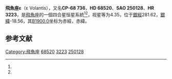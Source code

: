 {{Starbox begin
| name = 飛魚座ε
}}
{{Starbox observe
| epoch = [[J2000.0|J2000.0]]
| constell = [[飛魚座|飛魚座]]<ref name=SIMBAD>{{cite web
 | url=http://simbad.u-strasbg.fr/simbad/sim-id?Ident=HR+3223
 | title =Pulsating variable Star
 | publisher=Centre de Données astronomiques de Strasbourg
 | work=SIMBAD
 | accessdate=2012-07-13}}</ref><ref name=DATA>{{cite web
 | url=http://vizier.u-strasbg.fr/viz-bin/VizieR-5?-out.add=.&-source=5050&-corr=PK=HR&-out.max=9999&HR=3223
 | title =VizieR Detailed Page
 | accessdate=2012-07-13}}</ref>
| 星官 = 
| ra = {{RA|8|7|55.8}}<ref name=SIMBAD /><ref name=DATA />
| dec = {{DEC|-68|37|2}}<ref name=SIMBAD /><ref name=DATA />
| appmag_v = 4.35<ref name=SIMBAD /><ref name=DATA />
}}
{{Starbox character
| class = B6IV<ref name=SIMBAD /><ref name=DATA />
| b-v = -0.11<ref name=SIMBAD /><ref name=DATA />
| u-b = -0.46<ref name=SIMBAD /><ref name=DATA />
| r-i = -0.09<ref name=SIMBAD /><ref name=DATA />
| variable = 
}}
{{Starbox astrometry
| radial_v = -0.46
| prop_mo_ra = 10
| parallax = 
| p_error = 
}}
{{Starbox catalog
| names =CP-68 736，[[SAO星表|SAO]] 250128，[[HD星表|HD]] 68520，[[HR星表|HR]] 3223}}
{{Starbox reference |Simbad=HR+3223}}
{{Starbox end}}

'''飛魚座ε'''（ε Volantis），又名'''CP-68 736'''，'''HD 68520'''、'''SAO 250128'''、'''HR 3223'''，是[[飛魚座|飛魚座]]的一個四合星恒星系統<ref name=SIMBAD /><ref name=DATA />，视星等为4.35，位于[[銀道座標系|銀經]]281.62，[[銀道座標系|銀緯]]-18.56，其[[B1900.0|B1900.0]]坐标为赤經{{RA|8|7|36.4}}，赤緯{{DEC|-68|-18.56|24}}。

== 参考文献 ==
{{reflist}}

{{star-stub}}

{{飛魚座恒星}}
[[Category:飛魚座|Category:飛魚座]]
[[Category:HD和HDE天體|68520]]
[[Category:HR天體|3223]]
[[Category:SAO天體|250128]]